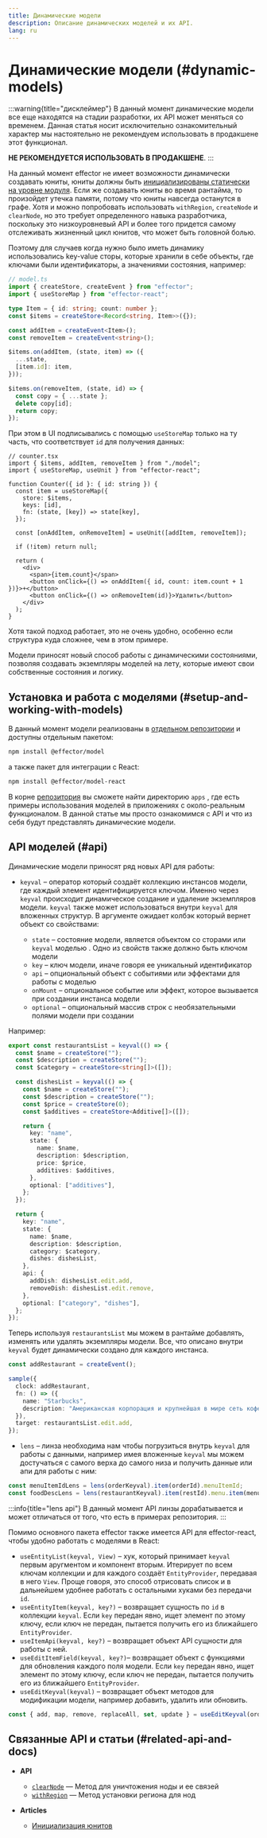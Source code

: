 ```yaml
---
title: Динамические модели
description: Описание динамических моделей и их API.
lang: ru
---
```


# Динамические модели (#dynamic-models)

:::warning{title="дисклеймер"}
В данный момент динамические модели все еще находятся на стадии разработки, их API может меняться со временем. Данная статья носит исключительно ознакомительный характер мы настоятельно не рекомендуем использовать в продакшене этот функционал.<br/>

**НЕ РЕКОМЕНДУЕТСЯ ИСПОЛЬЗОВАТЬ В ПРОДАКШЕНЕ**.
:::

На данный момент effector не имеет возможности динамически создавать юниты, юниты должны быть [инициализированы статически на уровне модуля](/ru/resources/static-initialization). Если же создавать юниты во время рантайма, то произойдет утечка памяти, потому что юниты навсегда останутся в графе. Хотя и можно попробовать использовать `withRegion`, `createNode` и `clearNode`, но это требует определенного навыка разработчика, поскольку это низкоуровневый API и более того придется самому отслеживать жизненный цикл юнитов, что может быть головной болью.

Поэтому для случаев когда нужно было иметь динамику использовались key-value сторы, которые хранили в себе объекты, где ключами были идентификаторы, а значениями состояния, например:

```ts
// model.ts
import { createStore, createEvent } from "effector";
import { useStoreMap } from "effector-react";

type Item = { id: string; count: number };
const $items = createStore<Record<string, Item>>({});

const addItem = createEvent<Item>();
const removeItem = createEvent<string>();

$items.on(addItem, (state, item) => ({
  ...state,
  [item.id]: item,
}));

$items.on(removeItem, (state, id) => {
  const copy = { ...state };
  delete copy[id];
  return copy;
});
```

При этом в UI подписывались с помощью `useStoreMap` только на ту часть, что соответствует `id` для получения данных:

```tsx
// counter.tsx
import { $items, addItem, removeItem } from "./model";
import { useStoreMap, useUnit } from "effector-react";

function Counter({ id }: { id: string }) {
  const item = useStoreMap({
    store: $items,
    keys: [id],
    fn: (state, [key]) => state[key],
  });

  const [onAddItem, onRemoveItem] = useUnit([addItem, removeItem]);

  if (!item) return null;

  return (
    <div>
      <span>{item.count}</span>
      <button onClick={() => onAddItem({ id, count: item.count + 1 })}>+</button>
      <button onClick={() => onRemoveItem(id)}>Удалить</button>
    </div>
  );
}
```

Хотя такой подход работает, это не очень удобно, особенно если структура куда сложнее, чем в этом примере.

Модели приносят новый способ работы с динамическими состояниями, позволяя создавать экземпляры моделей на лету, которые имеют свои собственные состояния и логику.

## Установка и работа с моделями (#setup-and-working-with-models)

В данный момент модели реализованы в [отдельном репозитории](https://github.com/effector/model) и доступны отдельным пакетом:

```bash
npm install @effector/model
```

а также пакет для интеграции с React:

```bash
npm install @effector/model-react
```

В корне [репозитория](https://github.com/effector/model) вы сможете найти директорию `apps` , где есть примеры использования моделей в приложениях с около-реальным функционалом. В данной статье мы просто ознакомимся с API и что из себя будут представлять динамические модели.

## API моделей (#api)

Динамические модели приносят ряд новых API для работы:

- `keyval` – оператор который создаёт коллекцию инстансов модели, где каждый элемент идентифицируется ключом. Именно через `keyval` происходит динамическое создание и удаление экземпляров модели. `keyval` также может использоваться внутри `keyval` для вложенных структур. В аргументе ожидает колбэк который вернет объект со свойствами:

  - `state` – состояние модели, является объектом со сторами или `keyval` моделью . Одно из свойств также должно быть ключом модели
  - `key` – ключ модели, иначе говоря ее уникальный идентификатор
  - `api` – опциональный объект с событиями или эффектами для работы с моделью
  - `onMount` – опциональное событие или эффект, которое вызывается при создании инстанса модели
  - `optional` – опциональный массив строк с необязательными полями модели при создании

Например:

```ts
export const restaurantsList = keyval(() => {
  const $name = createStore("");
  const $description = createStore("");
  const $category = createStore<string[]>([]);

  const dishesList = keyval(() => {
    const $name = createStore("");
    const $description = createStore("");
    const $price = createStore(0);
    const $additives = createStore<Additive[]>([]);

    return {
      key: "name",
      state: {
        name: $name,
        description: $description,
        price: $price,
        additives: $additives,
      },
      optional: ["additives"],
    };
  });

  return {
    key: "name",
    state: {
      name: $name,
      description: $description,
      category: $category,
      dishes: dishesList,
    },
    api: {
      addDish: dishesList.edit.add,
      removeDish: dishesList.edit.remove,
    },
    optional: ["category", "dishes"],
  };
});
```

Теперь используя `restaurantsList` мы можем в рантайме добавлять, изменять или удалять экземпляры модели. Все, что описано внутри `keyval` будет динамически создано для каждого инстанса.

```ts
const addRestaurant = createEvent();

sample({
  clock: addRestaurant,
  fn: () => ({
    name: "Starbucks",
    description: "Американская корпорация и крупнейшая в мире сеть кофеен",
  }),
  target: restaurantsList.edit.add,
});
```

- `lens` – линза необходима нам чтобы погрузиться внутрь `keyval` для работы с данными, например имея вложенные `keyval` мы можем достучаться с самого верха до самого низа и получить данные или апи для работы с ним:

```ts
const menuItemIdLens = lens(orderKeyval).item(orderId).menuItemId;
const foodDescLens = lens(restaurantKeyval).item(restId).menu.item(menuItemIdLens).description;
```

:::info{title="lens api"}
В данный момент API линзы дорабатывается и может отличаться от того, что есть в примерах репозитория.
:::

Помимо основного пакета effector также имеется API для effector-react, чтобы удобно работать с моделями в React:

- `useEntityList(keyval, View)` – хук, который принимает `keyval` первым аругментом и компонент вторым. Итерирует по всем ключам коллекции и для каждого создаёт `EntityProvider`, передавая в него `View`. Проще говоря, это способ отрисовать список и в дальнейшем удобнее работать с остальными хуками без передачи `id`.
- `useEntityItem(keyval, key?)` – возвращает сущность по `id` в коллекции `keyval`. Если `key` передан явно, ищет элемент по этому ключу, если ключ не передан, пытается получить его из ближайшего `EntityProvider`.
- `useItemApi(keyval, key?)` – возвращает объект API сущности для работы с ней.
- `useEditItemField(keyval, key?)`– возвращает объект с функциями для обновления каждого поля модели. Если `key` передан явно, ищет элемент по этому ключу, если ключ не передан, пытается получить его из ближайшего `EntityProvider`.
- `useEditKeyval(keyval)` – возвращает объект методов для модификации модели, например добавить, удалить или обновить.

```ts
const { add, map, remove, replaceAll, set, update } = useEditKeyval(ordersList);
```

## Связанные API и статьи (#related-api-and-docs)

- **API**

  - [`clearNode`](/ru/api/effector/clearNode) — Метод для уничтожения ноды и ее связей
  - [`withRegion`](/ru/api/effector/withRegion) — Метод установки региона для нод

- **Articles**
  - [Инициализация юнитов](/ru/resources/static-initialization)
